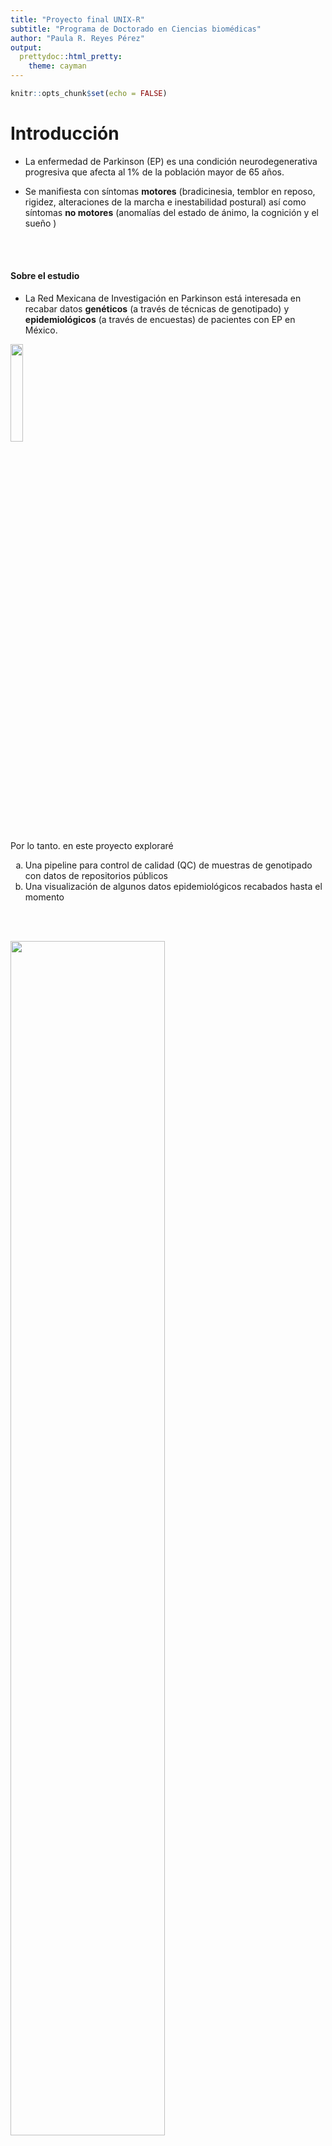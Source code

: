 ```yaml
---
title: "Proyecto final UNIX-R"
subtitle: "Programa de Doctorado en Ciencias biomédicas"
author: "Paula R. Reyes Pérez"
output:
  prettydoc::html_pretty:
    theme: cayman
---
```


```r
knitr::opts_chunk$set(echo = FALSE)
```


# Introducción {data-background=neuron.png data-background-size=1 background-position=right}
- La enfermedad de Parkinson (EP) es una condición neurodegenerativa progresiva que afecta al 1% de la población mayor de 65 años. 
 
- Se manifiesta con síntomas **motores** (bradicinesia, temblor en reposo, rigidez, alteraciones de la marcha e inestabilidad postural) así como síntomas **no motores** (anomalías del estado de ánimo, la cognición y el sueño )

 <br/><br/>

  
#### Sobre el estudio
- La Red Mexicana de Investigación en Parkinson está interesada en recabar datos **genéticos** (a través de técnicas de genotipado) y **epidemiológicos** (a través de encuestas) de pacientes con EP en México.


![](mexpdlogo.png){width=20%}


Por lo tanto. en este proyecto exploraré 


a. Una pipeline para control de calidad (QC) de muestras de genotipado con datos de repositorios públicos
b. Una visualización de algunos datos epidemiológicos recabados hasta el momento

<br/><br/>

![](footer.png){width=70%}

# **Parte A**: Archivos de genotipado 
- Trabajo en UNIX 


*Pregunta* : 
¿Cómo son los archivos de genotipado y qué información contienen? 

*Objetivo* : 
1. Explorar archivos que contienen datos de genotipado y asegurarse de que estén en buen estado
2. Encontrar si en estos datos de genotipado de pacientes con EP hay 5 SNPs que son de interés para mi proyecto

## Sobre los archivos
- Los archivos fueron descargados de la plataforma Global Parkinson's Genetics Program y corresponden al genotipado de los 22 cromosomas de pacientes con EP de ancestría Europea, Asiática y Africana
- Los archivos que analizaremos son dos (.bed y .fam) y contienen datos sobre las muestras y las variantes 

```r
cd /Users/preyes/Documents/Proyectos/ProyectoFinal_UNIX_R
ls
cd Raw_files

wc -l HAPMAP_hg19_new.fam #Cuántos pacientes? 
head HAPMAP_hg19_new.fam
# El archivo fam contiene la información de las muestras que vamos a estudiar
#1 Familiar ID
#2 Individual ID
#5 Sexo 1=male, 2=female
#6 Afectado 1=control, 2=case


#En este caso   queremos asegurarnos de que no haya "valores perdidos"

awk -F"\t" '{for(i=1;i<=NF;i++){if($i==""){next}}}1'  HAPMAP_hg19_new.fam > HAPMAP_hg19_clean.fam
wc -l HAPMAP_hg19_clean.fam 

```

![](ss1.png){width=120%}
```r

#Enviamos los archivos a la carpeta correcta

mv  HAPMAP_hg19_clean.bim ../Results
mv  HAPMAP_hg19_clean.fam ../Results
```


```r
wc -l HAPMAP_hg19_new.bim  #Cuántas variantes? 
head HAPMAP_hg19_new.bim

#El archivo bim contiene la información sobre las variantes en el genotipo
#1 Cromosoma
#2 Posición en el genoma

awk -F"\t" '{for(i=1;i<=NF;i++){if($i==""){next}}}1'  HAPMAP_hg19_new.bim> HAPMAP_hg19_clean.bim
wc -l HAPMAP_hg19_clean.bim
```

![](ss2.png){width=120%}


También, deseo extraer datos sobre 5 variantes que son de mi interés dado que están relacionadas a declive cognitinivo y ansiedad o depresión

```r
grep -Fw -f Variants.txt ../Results/HAPMAP_hg19_clean.bim
```

![](ss3.png){width=120%}

<br/><br/>
![](footer.png){width=120%}
<br/><br/>


##  **Parte B**: Visualización de datos epidemiológicos

- Empleando R Studio

*Objetivo* caracterizar a los pacientes de EP registrados a la fecha

Nuestros datos vienen de RedCap, la plataforma donde colectamos los datos de los pacientes, que genera un archivo CVS como salida.

```r
#Cargamos las librerías necesarias
library(dplyr)
library(ggplot2)
library(mxmaps)
library(data.table)
library(janitor)
library(fuzzyjoin)
library(ggplot2)
library(lemon)
```


Cargamos el dataset crudo
```r

PD_raw <- read.delim("~/Documents/Proyectos/ProyectoFinal_UNIX_R/Raw_files/raw_datosepidemio.csv", sep=",", header= 1)

PD_raw<-data.frame(PD_raw, stringsAsFactors = FALSE)

PD_raw$Sex <- as.factor(PD_raw$Sex)
glimpse(PD_raw)
```

1. ¿De dónde vienen los pacientes?
```r

#En esta parte únicamente realizamos un subset de la frecuencia de registros por estado
states <-select(PD_raw, ID, State) %>% data.frame()
states <- states[complete.cases(states), ]
freq_st<-table(states$State)
freq_st<-data.frame(freq_st, stringsAsFactors = FALSE)

#Y a partir de aquí solo ajustamos para que podamos utilizar el paquete mxmaps
colnames(freq_st)[1]<-"region"
colnames(freq_st)[2]<-"freq"
freq_st[,1]<- as.character(freq_st[,1])
state_table <- as_tibble(data.frame(freq_st))
colnames(state_table) <- c("new_state_name", "Freq")
df.mxstate <- as_tibble(df_mxstate)
state_freq <- regex_left_join(df.mxstate, state_table, by=c(state_name = "new_state_name"), ignore_case=TRUE)
state_freq$new_state_name = state_freq$state_name
state_freq$Freq[is.na(state_freq$Freq)] = 0
state_freq$value <- state_freq$Freq 
mxstate_choropleth(state_freq, 
                   num_colors = 1,
                    title = "Registros por estado, n= 33") 
```


2. Visualización de la frecuencia de los 4 síntomas motores más comunes de la EP

```r
MS <-select(PD_raw, Bradykinesia, Muscula.rigidity, Postural.instability, Resting.Tremor)
MS<-as.data.frame(MS)
MS <- (MS[complete.cases(MS), ])

```


```r
# Creamos un data frame con las frecuencias
Bradykinesia<-table(MS$Bradykinesia)
Muscular_rigidity<-table(MS$Muscula.rigidity)
Postural_instability<-table(MS$Postural.instability)
Resting_Tremor<-table(MS$Resting.Tremor)

Motor_Symp <- cbind(Bradykinesia, Muscular_rigidity, Postural_instability, Resting_Tremor)

barplot(Motor_Symp,beside=TRUE, xlab="Síntomas motores", ylab = "Frecuencia" ,
          names.arg = c("Bradicinesia", "Rigidez", "Inestabilidad", "Tremor de reposo"))

```


Otro interés es detectar aquellos pacientes que podrían estar viviendo síntomas neuropsiquiátricos de interés clínico. Esto se hace a través del instrumento SCL-90R, donde el punto de corte es de 70 puntos


```r
sint_neuropsi <-PD_raw[, c(13:21)] %>% filter_all(any_vars(!is.na(.))) %>% as.data.frame()
SCL90<- mutate(sint_neuropsi, SUMA=rowSums(sint_neuropsi)-66) %>%filter(SUMA>=70)
```

```r
SCL90
```


Finalmente, se realizó la prueba Montreal Cognitive Assessment (MoCA), debido a que el declive cognitivo es el síntoma que más afecta la calidad de vida de los pacientes. 


*Pregunta* ¿Qué factores influyen en el las funciones cognitivas, medidas con la prueba MoCA?

*Hipótesis* El puntaje de la prueba MoCA está correlacionado con
a) Edad del paciente
b) Años de estudio


*Diseño* Se construirá un data frame conteniendo los datos para Edad, Años totales de educación y puntaje MoCA para cada paciente, posteriormente se llevarán a cabo pruebas estadísticas para comprobar la correlación


```r

MOCA <- mutate(PD_raw, Age=2021-(PD_raw$Year.of.birth))
MOCA <- select(MOCA, Age, Total.number.of.years.of.education, MoCA..score, Sex) %>% 
  filter_all(any_vars(!is.na(.)))
                                                                      
MOCA_edu <- ggplot(MOCA, aes(Total.number.of.years.of.education,MoCA..score, color=Sex)) + 
  geom_point() + ylab("Puntaje de evaluación cognitiva") + 
  xlab("Años de educación formal")

MOCA_edad <- ggplot(MOCA, aes(Age,MoCA..score, color=Sex)) +
  geom_point() + 
  ylab("Puntaje de evaluación cognitiva") + xlab("Edad")

```


```r
MOCA_edu
MOCA_edad
```

Para probar esta correlación utilizaremos una prueba Spearman

```r
cor.test(MOCA$Total.number.of.years.of.education,PD_raw$MoCA..score, method="spearman")

cor.test(MOCA$Age,PD_raw$MoCA..score, method="spearman")
```


### *Conclusiones* **parte B**

1. La mayor parte de nuestros pacientes residen en Michoacán.

2. El síntoma motor más común es la bradicinesia 

3. Hay al menos 3 pacientes con síntomas neuropsiquiátricos de significancia clínica -> informar a sus médicos tratantes

4. Existe una correlación entre el Puntaje de evaluación cognitiva del paciente y la cantidad de años que asistió a la escuela





